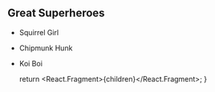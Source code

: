 ## Great Superheroes

- Squirrel Girl
- Chipmunk Hunk
- Koi Boi

  return <React.Fragment>{children}</React.Fragment>;
}
